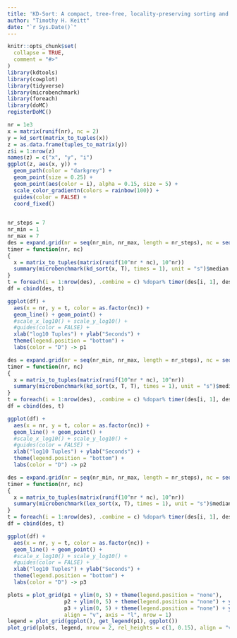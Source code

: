 ```yaml
---
title: 'KD-Sort: A compact, tree-free, locality-preserving sorting and searching method for multi-dimensional data'
author: "Timothy H. Keitt"
date: "`r Sys.Date()`"
---
```


```r
knitr::opts_chunk$set(
  collapse = TRUE,
  comment = "#>"
)
library(kdtools)
library(cowplot)
library(tidyverse)
library(microbenchmark)
library(foreach)
library(doMC)
registerDoMC()
```

```r
nr = 1e3
x = matrix(runif(nr), nc = 2)
y = kd_sort(matrix_to_tuples(x))
z = as.data.frame(tuples_to_matrix(y))
z$i = 1:nrow(z)
names(z) = c("x", "y", "i")
ggplot(z, aes(x, y)) +
  geom_path(color = "darkgrey") +
  geom_point(size = 0.25) + 
  geom_point(aes(color = i), alpha = 0.15, size = 5) +
  scale_color_gradientn(colors = rainbow(100)) +
  guides(color = FALSE) +
  coord_fixed()
  
```

```r
nr_steps = 7
nr_min = 1
nr_max = 7
des = expand.grid(nr = seq(nr_min, nr_max, length = nr_steps), nc = seq(1, 9, 2))
timer = function(nr, nc)
{
  x = matrix_to_tuples(matrix(runif(10^nr * nc), 10^nr))
  summary(microbenchmark(kd_sort(x, T), times = 1), unit = "s")$median
}
t = foreach(i = 1:nrow(des), .combine = c) %dopar% timer(des[i, 1], des[i, 2])
df = cbind(des, t)
```

```r
ggplot(df) +
  aes(x = nr, y = t, color = as.factor(nc)) +
  geom_line() + geom_point() +
  #scale_x_log10() + scale_y_log10() +
  #guides(color = FALSE) +
  xlab("log10 Tuples") + ylab("Seconds") +
  theme(legend.position = "bottom") +
  labs(color = "D") -> p1
```

```r
des = expand.grid(nr = seq(nr_min, nr_max, length = nr_steps), nc = seq(1, 9, 2))
timer = function(nr, nc)
{
  x = matrix_to_tuples(matrix(runif(10^nr * nc), 10^nr))
  summary(microbenchmark(kd_sort(x, T, T), times = 1), unit = "s")$median
}
t = foreach(i = 1:nrow(des), .combine = c) %dopar% timer(des[i, 1], des[i, 2])
df = cbind(des, t)
```

```r
ggplot(df) +
  aes(x = nr, y = t, color = as.factor(nc)) +
  geom_line() + geom_point() +
  #scale_x_log10() + scale_y_log10() +
  #guides(color = FALSE) +
  xlab("log10 Tuples") + ylab("Seconds") +
  theme(legend.position = "bottom") +
  labs(color = "D") -> p2
```

```r
des = expand.grid(nr = seq(nr_min, nr_max, length = nr_steps), nc = seq(1, 9, 2))
timer = function(nr, nc)
{
  x = matrix_to_tuples(matrix(runif(10^nr * nc), 10^nr))
  summary(microbenchmark(lex_sort(x, T), times = 1), unit = "s")$median
}
t = foreach(i = 1:nrow(des), .combine = c) %dopar% timer(des[i, 1], des[i, 2])
df = cbind(des, t)
```

```r
ggplot(df) +
  aes(x = nr, y = t, color = as.factor(nc)) +
  geom_line() + geom_point() +
  #scale_x_log10() + scale_y_log10() +
  #guides(color = FALSE) +
  xlab("log10 Tuples") + ylab("Seconds") +
  theme(legend.position = "bottom") +
  labs(color = "D") -> p3
```

```r
plots = plot_grid(p1 + ylim(0, 5) + theme(legend.position = "none"),
                  p2 + ylim(0, 5) + theme(legend.position = "none") + ylab(""),
                  p3 + ylim(0, 5) + theme(legend.position = "none") + ylab(""),
                  align = "v", axis = "l", nrow = 1)
legend = plot_grid(ggplot(), get_legend(p1), ggplot())
plot_grid(plots, legend, nrow = 2, rel_heights = c(1, 0.15), align = "vh")
```



